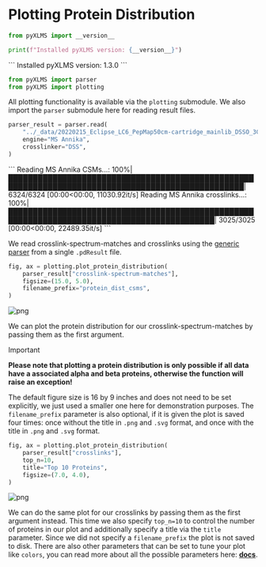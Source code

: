 
# Plotting Protein Distribution


```python copy
from pyXLMS import __version__

print(f"Installed pyXLMS version: {__version__}")
```
<Callout emoji="✓">
```
    Installed pyXLMS version: 1.3.0
```
</Callout>

```python copy
from pyXLMS import parser
from pyXLMS import plotting
```

All plotting functionality is available via the `plotting` submodule. We also import the `parser` submodule here for reading result files.


```python copy
parser_result = parser.read(
    "../_data/20220215_Eclipse_LC6_PepMap50cm-cartridge_mainlib_DSSO_3CV_stepHCD_OT_001.pdResult",
    engine="MS Annika",
    crosslinker="DSS",
)
```
<Callout emoji="✓">
```
    Reading MS Annika CSMs...: 100%|██████████████████████████████████████████████████████████████████████████████████████████████████| 6324/6324 [00:00<00:00, 11030.92it/s]
    Reading MS Annika crosslinks...: 100%|████████████████████████████████████████████████████████████████████████████████████████████| 3025/3025 [00:00<00:00, 22489.35it/s]
```
</Callout>

We read crosslink-spectrum-matches and crosslinks using the [generic parser](https://hgb-bin-proteomics.github.io/pyXLMS/pyXLMS.parser.html#pyXLMS.parser.read) from a single `.pdResult` file.


```python copy
fig, ax = plotting.plot_protein_distribution(
    parser_result["crosslink-spectrum-matches"],
    figsize=(15.0, 5.0),
    filename_prefix="protein_dist_csms",
)
```


    
![png](./plot_protein_distribution_files/plot_protein_distribution_6_0.png)
    


We can plot the protein distribution for our crosslink-spectrum-matches by passing them as the first argument.

> [!IMPORTANT]
>
> **Please note that plotting a protein distribution is only possible if all data have a associated alpha and beta proteins, otherwise the function will raise an exception!**

The default figure size is 16 by 9 inches and does not need to be set explicitly, we just used a smaller one here for demonstration purposes. The `filename_prefix` parameter is also optional, if it is given the plot is saved four times: once without the title in `.png` and `.svg` format, and once with the title in `.png` and `.svg` format.


```python copy
fig, ax = plotting.plot_protein_distribution(
    parser_result["crosslinks"],
    top_n=10,
    title="Top 10 Proteins",
    figsize=(7.0, 4.0),
)
```


    
![png](./plot_protein_distribution_files/plot_protein_distribution_8_0.png)
    


We can do the same plot for our crosslinks by passing them as the first argument instead. This time we also specify `top_n=10` to control the number of proteins in our plot and additionally specify a title via the `title` parameter. Since we did not specify a `filename_prefix` the plot is not saved to disk. There are also other parameters that can be set to tune your plot like `colors`, you can read more about all the possible parameters here: [**docs**](https://hgb-bin-proteomics.github.io/pyXLMS/pyXLMS.plotting.html#pyXLMS.plotting.plot_protein_distribution.plot_protein_distribution).
